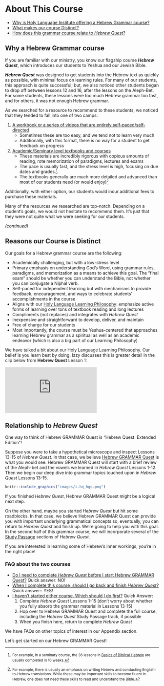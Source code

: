 # About This Course {-}

* [Why is Holy Language Institute offering a Hebrew Grammar course?](#motivation)
* [What makes our course Distinct?](#our_course)
* [How does this grammar course relate to _Hebrew Quest_?](#hgq_and_hq)


## Why a Hebrew Grammar course {- #motivation}

If you are familiar with our ministry, you know our flagship course ***Hebrew Quest***, which introduces our students to Yeshua and our Jewish Bible.

***Hebrew Quest*** was designed to get students into the Hebrew text as quickly as possible, with minimal focus on learning rules. For many of our students, this approach is quite successful; but, we also noticed other students began to drop off between lessons 12 and 16, after the lessons on the Aleph-Bet. For some students, these lessons were too much Hebrew grammar too fast, and for others, it was not enough Hebrew grammar.

As we searched for a resource to recommend to these students, we noticed that they tended to fall into one of two camps:

1. <u>A workbook or a series of videos that are entirely self-paced/self-directed</u> 
    * Sometimes these are too easy, and we tend not to learn very much
    * Additionally, with this format, there is no way for a student to get feedback on progress
    
2. <u>Academic/Seminary level textbooks and courses</u>
    * These materials are incredibly rigorous with copious amounts of reading, rote memorization of paradigms, lectures and exams
    * The pace is usually fast, and the stress level is high, focusing on due dates and grades.<small>^[<small>For example, in a seminary course, the 36 lessons in <u>Basics of Biblical Hebrew</u> are usually completed in 16 weeks.</small>]</small>.
    * The textbooks generally are much more detailed and advanced than most of our students need (or would enjoy)<small>^[<small>For example, there is usually an emphasis on writing Hebrew and conducting English-to-Hebrew translations.  While these may be important skills to become fluent in Hebrew, one does not need these skills to read and understand the Bible.</small>]</small>
   
Additionally, with either option, our students would incur additional fees to purchase these materials.

Many of the resources we researched are top-notch.  Depending on a student's goals, we would not hesitate to recommend them.  It's just that they were not quite what we were seeking for our students.

<div align="right">_(continued)_</div>

## Reasons our Course is Distinct {- #our_course}

Our goals for a Hebrew grammar course are the following:

* Academically challenging, but with a low-stress level
* Primary emphasis on understanding God's Word, using grammar rules, paradigms, and memorization as a means to achieve this goal.  The "final exam" should be whether you can understand the Bible, not whether you can conjugate a Niphal verb.
* Self-paced for independent learning but with mechanisms to provide feedback, encouragement, and ways to celebrate students' accomplishments in the course
* Aligns with our [Holy Language Learning Philosophy](https://holylanguage.com/learning-philosophy.php): emphasize active forms of learning over tons of textbook reading and long lectures
* Compliments (not replaces) and integrates with _Hebrew Quest_
* Inexpensive and straightforward to develop, deliver, and maintain
* Free of charge for our students
* Most importantly, the course must be Yeshua-centered that approaches learning Hebrew grammar as a spiritual as well as an academic endeavor (which is also a big part of our Learning Philosophy)

We have talked a bit about our Holy Language Learning Philosophy.  Our belief is you learn best by doing.  Izzy discusses this is greater detail in the clip below from **Hebrew Quest** Lesson 1:

<div class="container">
<iframe class="responsive-iframe" src="https://www.youtube.com/embed/Ex9mBMAqWhI?start=2823" frameborder="0"></iframe>
</div>


## Relationship to _Hebrew Quest_ {- #hgq_and_hq}

One way to think of Hebrew GRAMMAR Quest is "Hebrew Quest: Extended Edition"!

Suppose you were to take a hypothetical microscope and inspect Lessons 13-15 of _Hebrew Quest_. In that case, we believe <u>Hebrew GRAMMAR Quest</u> is what you would see. Hebrew GRAMMAR Quest will start with a brief review of the Aleph-bet and the vowels we learned in _Hebrew Quest_ Lessons 1-12. Then we begin our deep dive into grammar topics touched upon in _Hebrew Quest_ Lessons 13-15.

```r

knitr::include_graphics("images/i.hq_hgq.png")
``` 

If you finished _Hebrew Quest_, Hebrew GRAMMAR Quest might be a logical next step.  

On the other hand, maybe you started _Hebrew Quest_ but hit some roadblocks.  In that case, we believe Hebrew GRAMMAR Quest can provide you with important underlying grammatical concepts so, eventually, you can return to _Hebrew Quest_ and finish up.  We're going to help you with this goal. In the second half of this grammar course, we will incorporate several of the [Study Passage](https://holylanguage.com/ot-readings.html) sections of _Hebrew Quest_.  

::: {.box .map}
If you are interested in learning some of Hebrew's inner workings, you’re in the right place!
:::
###  FAQ about the two courses {-}

* [Do I need to complete _Hebrew Quest_ before I start Hebrew GRAMMAR Quest?](#complete_hq_first) Quick answer: NO!
* [When I complete this course, should I go back and finish _Hebrew Quest_?](#need_to_finish_hq) Quick answer:: YES!
*  [I haven't started either course.  Which should I do first?](#which_first) Quick Answer: 
    1. Complete _Hebrew Quest_ Lessons 1-15 (don't worry about whether you fully absorb the grammar material in Lessons 13-15)
    2. Hop over to Hebrew GRAMMAR Quest and complete the full course, including the _Hebrew Quest_ Study Passage track, if possible
    3. When you finish here, return to complete _Hebrew Quest_
    
We have FAQs on other topics of interest in our Appendix section.

::: {.box .map}
Let's get started on our Hebrew GRAMMAR Quest!
:::
